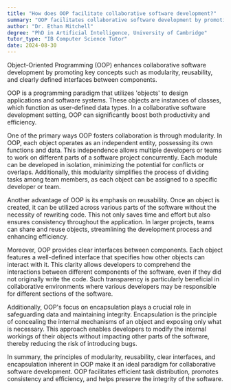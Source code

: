 ```yaml
---
title: "How does OOP facilitate collaborative software development?"
summary: "OOP facilitates collaborative software development by promoting modularity, reusability, and clear interfaces between components."
author: "Dr. Ethan Mitchell"
degree: "PhD in Artificial Intelligence, University of Cambridge"
tutor_type: "IB Computer Science Tutor"
date: 2024-08-30
---
```


Object-Oriented Programming (OOP) enhances collaborative software development by promoting key concepts such as modularity, reusability, and clearly defined interfaces between components.

OOP is a programming paradigm that utilizes 'objects' to design applications and software systems. These objects are instances of classes, which function as user-defined data types. In a collaborative software development setting, OOP can significantly boost both productivity and efficiency.

One of the primary ways OOP fosters collaboration is through modularity. In OOP, each object operates as an independent entity, possessing its own functions and data. This independence allows multiple developers or teams to work on different parts of a software project concurrently. Each module can be developed in isolation, minimizing the potential for conflicts or overlaps. Additionally, this modularity simplifies the process of dividing tasks among team members, as each object can be assigned to a specific developer or team.

Another advantage of OOP is its emphasis on reusability. Once an object is created, it can be utilized across various parts of the software without the necessity of rewriting code. This not only saves time and effort but also ensures consistency throughout the application. In larger projects, teams can share and reuse objects, streamlining the development process and enhancing efficiency.

Moreover, OOP provides clear interfaces between components. Each object features a well-defined interface that specifies how other objects can interact with it. This clarity allows developers to comprehend the interactions between different components of the software, even if they did not originally write the code. Such transparency is particularly beneficial in collaborative environments where various developers may be responsible for different sections of the software.

Additionally, OOP's focus on encapsulation plays a crucial role in safeguarding data and maintaining integrity. Encapsulation is the principle of concealing the internal mechanisms of an object and exposing only what is necessary. This approach enables developers to modify the internal workings of their objects without impacting other parts of the software, thereby reducing the risk of introducing bugs.

In summary, the principles of modularity, reusability, clear interfaces, and encapsulation inherent in OOP make it an ideal paradigm for collaborative software development. OOP facilitates efficient task distribution, promotes consistency and efficiency, and helps preserve the integrity of the software.
    